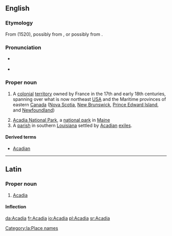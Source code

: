 ==English==
{{wikipedia}}

===Etymology===
From {{etyl|it|en}} {{term|Archadia|lang=it}} (1520), possibly from {{etyl|grc|en}} {{term|Ἀρκαδία||a place of rural peace in pastoral poetry|lang=grc}}, or possibly from {{etyl|mic|en}} {{term|akadie||fertile land|lang=mic}}.

===Pronunciation===
* {{a|US}} {{IPA|/əˈkeɪ.di.ə/}}
* {{rhymes|eɪdiə}}

===Proper noun===
{{en-proper noun}}

# {{context|history|lang=en}} A [[colonial]] [[territory]] owned by France in the 17th and early 18th centuries, spanning over what is now northeast [[USA]] and the Maritime provinces of eastern [[Canada]] ([[Nova Scotia]], [[New Brunswick]], [[Prince Edward Island]], and [[Newfoundland]])
# [[w:Acadia National Park|Acadia National Park]], a [[national park]] in [[Maine]]
# A [[parish]] in southern [[Louisiana]] settled by [[Acadian]] [[exiles]].

====Derived terms====
* [[Acadian]]

----

==Latin==

===Proper noun===
{{la-proper noun|Acadia|Acadiae|Acadiae|f|first}}

# [[#English|Acadia]]

====Inflection====
{{la-decl-1st-loc|num=sg|Acadi}}

[[Category:la:Place names]]

[[da:Acadia]]
[[fr:Acadia]]
[[io:Acadia]]
[[pl:Acadia]]
[[sr:Acadia]]